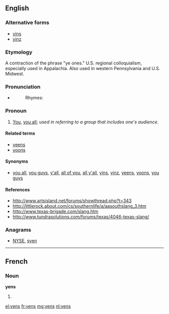 ==English==

===Alternative forms===
* [[yins]]
* [[yinz]]

===Etymology===

A contraction of the phrase "ye ones." U.S. regional colloquialism, especially used in Appalachia. Also used in western Pennsylvania and U.S. Midwest.

===Pronunciation===
* {{enPR|yĭnz}}
*: Rhymes: {{rhymes|ɪnz}}

===Pronoun===
{{en-pron|desc=second person plural}}

# {{colloquial|usually|Appalachian|also|_|Midwestern US}} [[you|You]], [[you all]]; ''used in referring to a group that includes one's audience''.

====Related terms====
* [[yeens]]
* [[yoons]]

====Synonyms====
* {{sense|you all}} [[you all]], [[you guys]], [[y'all]], [[all of you]], [[all y'all]], [[yins]], [[yinz]], [[yeens]], [[yoons]], [[you guys]]

====References====

* http://www.artsisland.net/forums/showthread.php?t=343
* http://littlerock.about.com/cs/southernlife/a/aasouthslang_3.htm
* http://www.texas-brigade.com/slang.htm
* http://www.tundrasolutions.com/forums/texas/4046-texas-slang/

===Anagrams===
* [[NYSE#English|NYSE]], [[syen#English|syen]]

----

==French==

===Noun===
'''yens''' {{m|p}}

# {{plural of|yen|lang=fr}}

[[el:yens]]
[[fr:yens]]
[[mg:yens]]
[[nl:yens]]